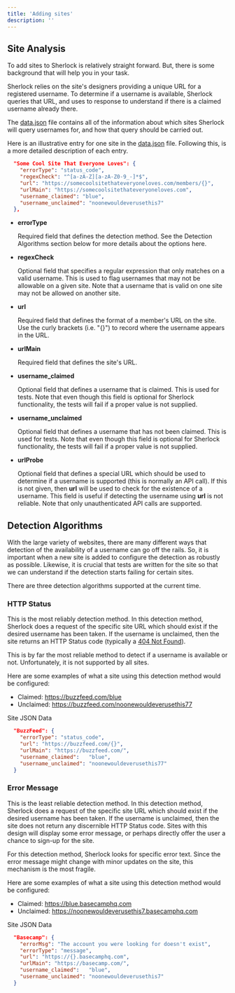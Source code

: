 ```yaml
---
title: 'Adding sites'
description: ''
---
```


## Site Analysis

To add sites to Sherlock is relatively straight forward.  But, there is some background that will help
you in your task.

Sherlock relies on the site's designers providing a unique URL for a registered username.  To determine
if a username is available, Sherlock queries that URL, and uses to response to understand if there is
a claimed username already there.

The [data.json](https://github.com/sherlock-project/sherlock/blob/master/sherlock/resources/data.json) file contains all of the
information about which sites Sherlock will query usernames for, and how that query should be 
carried out.

Here is an illustrative entry for one site in the 
[data.json](https://github.com/TheYahya/sherlock/blob/master/data.json) file.  Following this, is a
more detailed description of each entry.

```json
  "Some Cool Site That Everyone Loves": {
    "errorType": "status_code",
    "regexCheck": "^[a-zA-Z][a-zA-Z0-9_-]*$",
    "url": "https://somecoolsitethateveryoneloves.com/members/{}",
    "urlMain": "https://somecoolsitethateveryoneloves.com",
    "username_claimed": "blue",
    "username_unclaimed": "noonewouldeverusethis7"
  },
```

- **errorType**

  Required field that defines the detection method.
  See the Detection Algorithms section below for more details about the options here.

- **regexCheck**

  Optional field that specifies a regular expression that only matches on a valid username.
  This is used to flag usernames that may not be allowable on a given site.  Note that
  a username that is valid on one site may not be allowed on another site.
- **url**

  Required field that defines the format of a member's URL on the site.
  Use the curly brackets (i.e. "{}") to record where the username appears in the URL.
- **urlMain**

  Required field that defines the site's URL.
- **username_claimed**

  Optional field that defines a username that is claimed.  This is used for tests.
  Note that even though this field is optional for Sherlock functionality, the tests
  will fail if a proper value is not supplied.
- **username_unclaimed**

  Optional field that defines a username that has not been claimed.  This is used for tests.
  Note that even though this field is optional for Sherlock functionality, the tests
  will fail if a proper value is not supplied.

- **urlProbe**

  Optional field that defines a special URL which should be used to determine if a username is supported (this is normally an API call).  If this is not given, then **url** will be used to check for the existence of a username.  This field is useful if detecting the username using **url** is not reliable.  Note that only unauthenticated API calls are supported.

## Detection Algorithms
With the large variety of websites, there are many different ways that detection of the availability of a username can go off the rails.  So, it is important when a new site is added to configure the detection as robustly as possible.  Likewise, it is crucial that tests are written for the site so that we can understand if the detection starts failing for certain sites.

There are three detection algorithms supported at the current time.
### HTTP Status
This is the most reliably detection method.  In this detection method, Sherlock does a request of the specific site URL which should exist if the desired username has been taken.  If the username is unclaimed, then the site returns an HTTP Status code (typically a [404 Not Found](https://en.wikipedia.org/wiki/HTTP_404)).

This is by far the most reliable method to detect if a username is available or not.  Unfortunately, it is not supported by all sites.

Here are some examples of what a site using this detection method would be configured:
* Claimed:   https://buzzfeed.com/blue
* Unclaimed: https://buzzfeed.com/noonewouldeverusethis77

Site JSON Data
```json
  "BuzzFeed": {
    "errorType": "status_code",
    "url": "https://buzzfeed.com/{}",
    "urlMain": "https://buzzfeed.com/",
    "username_claimed":   "blue",
    "username_unclaimed": "noonewouldeverusethis77"
  }
```

### Error Message
This is the least reliable detection method.  In this detection method, Sherlock does a request of the specific site URL which should exist if the desired username has been taken.  If the username is unclaimed, then the site does not return any discernible HTTP Status code.  Sites with this design will display some error message, or perhaps directly offer the user a chance to sign-up for the site.

For this detection method, Sherlock looks for specific error text.  Since the error message might change with minor updates on the site, this mechanism is the most fragile.

Here are some examples of what a site using this detection method would be configured:
* Claimed:   https://blue.basecamphq.com
* Unclaimed: https://noonewouldeverusethis7.basecamphq.com

Site JSON Data
```json
  "Basecamp": {
    "errorMsg": "The account you were looking for doesn't exist",
    "errorType": "message",
    "url": "https://{}.basecamphq.com",
    "urlMain": "https://basecamp.com/",
    "username_claimed":   "blue",
    "username_unclaimed": "noonewouldeverusethis7"
  }
```